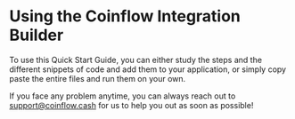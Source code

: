 
<ContentBlock>

# Using the Coinflow Integration Builder

To use this Quick Start Guide, you can either study the steps and the different snippets of code and add them to your application, or simply copy paste the entire files and run them on your own.

If you face any problem anytime, you can always reach out to support@coinflow.cash for us to help you out as soon as possible!

</ContentBlock>
